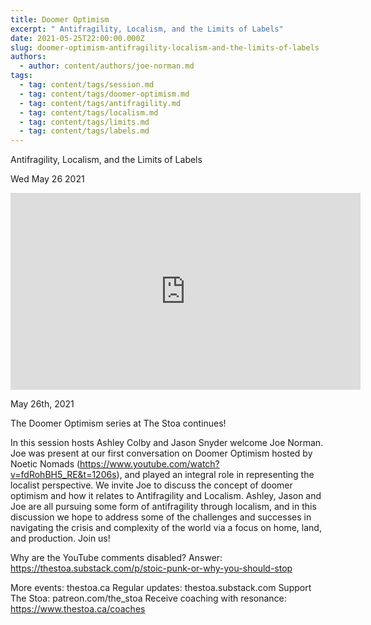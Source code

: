 ```yaml
---
title: Doomer Optimism
excerpt: " Antifragility, Localism, and the Limits of Labels"
date: 2021-05-25T22:00:00.000Z
slug: doomer-optimism-antifragility-localism-and-the-limits-of-labels
authors:
  - author: content/authors/joe-norman.md
tags:
  - tag: content/tags/session.md
  - tag: content/tags/doomer-optimism.md
  - tag: content/tags/antifragility.md
  - tag: content/tags/localism.md
  - tag: content/tags/limits.md
  - tag: content/tags/labels.md
---
```




 Antifragility, Localism, and the Limits of Labels

Wed May 26 2021

<iframe width="560" height="315" src="https://www.youtube.com/embed/Cl9c67p-fCQ" title="Doomer Optimism: Antifragility, Localism, and the Limits of Labels w/ Joe Norman" frameborder="0" allow="accelerometer; autoplay; clipboard-write; encrypted-media; gyroscope; picture-in-picture" allowfullscreen ></iframe>

May 26th, 2021

The Doomer Optimism series at The Stoa continues!

In this session hosts Ashley Colby and Jason Snyder welcome Joe Norman. Joe was present at our first conversation on Doomer Optimism hosted by Noetic Nomads (https://www.youtube.com/watch?v=fdRohBH5_RE&t=1206s), and played an integral role in representing the localist perspective. We invite Joe to discuss the concept of doomer optimism and how it relates to Antifragility and Localism. Ashley, Jason and Joe are all pursuing some form of antifragility through localism, and in this discussion we hope to address some of the challenges and successes in navigating the crisis and complexity of the world via a focus on home, land, and production. Join us!

Why are the YouTube comments disabled? Answer: https://thestoa.substack.com/p/stoic-punk-or-why-you-should-stop

More events: thestoa.ca 
Regular updates: thestoa.substack.com 
Support The Stoa: patreon.com/the_stoa 
Receive coaching with resonance: https://www.thestoa.ca/coaches


